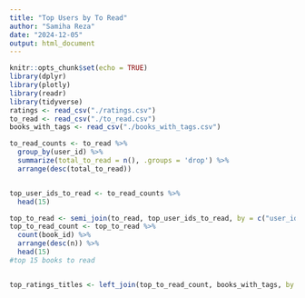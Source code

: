 ```yaml
---
title: "Top Users by To Read"
author: "Samiha Reza"
date: "2024-12-05"
output: html_document
---
```


```r
knitr::opts_chunk$set(echo = TRUE)
library(dplyr)
library(plotly)
library(readr)
library(tidyverse)
ratings <- read_csv("./ratings.csv")
to_read <- read_csv("./to_read.csv")
books_with_tags <- read_csv("./books_with_tags.csv")
```

```r
to_read_counts <- to_read %>%
  group_by(user_id) %>%
  summarize(total_to_read = n(), .groups = 'drop') %>%
  arrange(desc(total_to_read))


top_user_ids_to_read <- to_read_counts %>%
  head(15)

top_to_read <- semi_join(to_read, top_user_ids_to_read, by = c("user_id"))
top_to_read_count <- top_to_read %>%
  count(book_id) %>%
  arrange(desc(n)) %>%
  head(15)
#top 15 books to read


top_ratings_titles <- left_join(top_to_read_count, books_with_tags, by = c("book_id"))



```